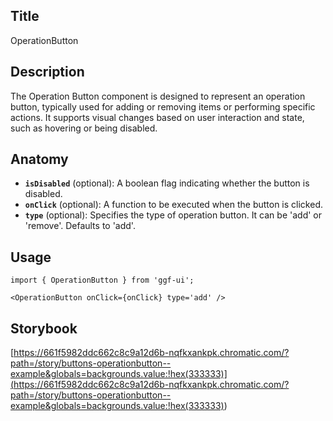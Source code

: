 ## Title

OperationButton

## Description

The Operation Button component is designed to represent an operation button, typically used for adding or removing items or performing specific actions. It supports visual changes based on user interaction and state, such as hovering or being disabled.

## Anatomy

- **`isDisabled`** (optional): A boolean flag indicating whether the button is disabled.
- **`onClick`** (optional): A function to be executed when the button is clicked.
- **`type`** (optional): Specifies the type of operation button. It can be 'add' or 'remove'. Defaults to 'add'.

## Usage

```tsx
import { OperationButton } from 'ggf-ui';
```

```tsx
<OperationButton onClick={onClick} type='add' />
```

## Storybook

[https://661f5982ddc662c8c9a12d6b-nqfkxankpk.chromatic.com/?path=/story/buttons-operationbutton--example&globals=backgrounds.value:!hex(333333)](<https://661f5982ddc662c8c9a12d6b-nqfkxankpk.chromatic.com/?path=/story/buttons-operationbutton--example&globals=backgrounds.value:!hex(333333)>)

